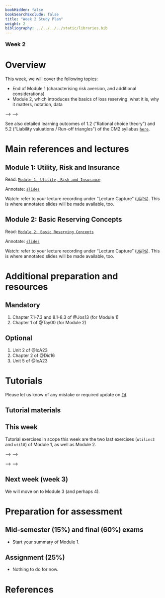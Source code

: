 ```yaml
---
bookHidden: false
bookSearchExclude: false
title: "Week 2 Study Plan"
weight: 2
bibliography: ../../../../static/libraries.bib
---
```



<p style="font-size:18px;font-weight:bold;">Week 2</p> 

# Overview


This week, we will cover the following topics:

- End of Module 1 (characterising risk aversion, and additional considerations)
- Module 2, which introduces the basics of loss reserving: what it is, why it matters, notation, data


<!-- Here is the end of week 1 video, which introduces week 2: -->

<!-- <!--html_preserve--> -->
<!-- <iframe height="420" width="640" allowfullscreen frameborder=0 src="https://echo360.net.au/media/2082fb0b-ecb8-41ba-9937-27b1048f9c06/public?autoplay=false&automute=false"></iframe> -->
<!-- <!--/html_preserve--> -->

<!-- <p style="font-size:10px;color: rgb(252, 156, 249);"> If you wish to watch the embedded videos from Lecture Capture, you need to have logged in and <a href="https://canvas.lms.unimelb.edu.au/courses/150864/external_tools/701">entered Lecture Capture</a> via Canvas once for each session. This is to restrict access to students enrolled at the University of Melbourne only. </p> -->





See also detailed learning outcomes of 1.2 ("Rational choice theory") and 5.2 ("Liability valuations / Run-off triangles") of the CM2 syllabus [``here``](../../0-subject-guide/SILO).


# Main references and lectures


## Module 1: Utility, Risk and Insurance

Read: [``Module 1: Utility, Risk and Insurance``](../../1-utility/m1-risk-insurance/)

Annotate: [``slides``](../../../output/23-Top-M1-lec.pdf) 
<!-- [``annotated slides``](../../../output/22-GIM-M1-lec_a.pdf) -->

Watch: refer to your lecture recording under "Lecture Capture" ([``UG``](https://canvas.lms.unimelb.edu.au/courses/153686/external_tools/701)/[``PG``](https://canvas.lms.unimelb.edu.au/courses/154246/external_tools/701)). This is where annotated slides will be made available, too.

## Module 2: Basic Reserving Concepts

Read: [``Module 2: Basic Reserving Concepts``](../../2-reserving/m2-basic-reserving-concepts/)

Annotate: [``slides``](../../../output/23-Top-M2-lec.pdf) 
<!-- [``annotated slides``](../../../output/22-GIM-M1-lec_a.pdf) -->

Watch: refer to your lecture recording under "Lecture Capture" ([``UG``](https://canvas.lms.unimelb.edu.au/courses/153686/external_tools/701)/[``PG``](https://canvas.lms.unimelb.edu.au/courses/154246/external_tools/701)). This is where annotated slides will be made available, too.


# Additional preparation and resources

## Mandatory

1. Chapter 7.1-7.3 and 8.1-8.3 of @Jos13 (for Module 1)
1. Chapter 1 of @Tay00 (for Module 2)

## Optional

1. Unit 2 of @IoA23
1. Chapter 2 of @Dic16
1. Unit 5 of @IoA23



# Tutorials

Please let us know of any mistake or required update on [``Ed``](https://canvas.lms.unimelb.edu.au/courses/191080/external_tools/5837?display=borderless).

<!-- ## Pre-Tutorial work -->

<!-- Please study those questions **before** the tutorial. -->

<!-- Pre-Tutorial exercises are available in the [``Pre-Tutorial book``](https://canvas.lms.unimelb.edu.au/courses/173733/modules/items/4464391), which already includes solutions. It is recommended to attempt the questions *before* looking at the solutions -->

## Tutorial materials

<!-- Some questions have been especially selected for the tutorials. Students should review and attempt those questions ***prior to their scheduled tutorial***, after they complete the pre-tutorial work.  -->

<!-- The [``Tutorial book``]() includes all questions for the whole semester already, but solutions will only be added sequentially at the end of each week, as we work our way through the set. -->

<!-- Note that solutions will be gradually added to that same document. Hence it is not recommended to print it, as it will regularly change (typos will also dynamically be corrected). -->

## This week

Tutorial exercises in scope this week are the two last exercises (`utilins3` and `util8`) of Module 1, as well as Module 2.

<!-- Here is the recording available for Week 1 from William: -->

<!-- <!--html_preserve--> -->
<!-- <iframe height="420" width="640" allowfullscreen frameborder=0 src="https://echo360.net.au/media/986498e7-d7fa-42c4-8af0-492f068f4ccd/public?autoplay=false&automute=false"></iframe> -->
<!-- <!--/html_preserve--> -->

<!-- Here is the recording available for Week 1 from Eric: -->

<!-- <!--html_preserve--> -->
<!-- <iframe height="420" width="640" allowfullscreen frameborder=0 src="https://echo360.net.au/media/a5dc442a-1e84-49c8-b317-3f4eb4c1cfa0/public?autoplay=false&automute=false"></iframe> -->
<!-- <!--/html_preserve--> -->


<!-- <p style="font-size:10px;color: rgb(252, 156, 249);"> If you wish to watch the embedded videos from Lecture Capture, you need to have logged in and <a href="https://canvas.lms.unimelb.edu.au/courses/145406/external_tools/701">entered Lecture Capture</a> via Canvas once for each session. This is to restrict access to students enrolled at the University of Melbourne only. </p> -->


## Next week (week 3)
 
We will move on to Module 3 (and perhaps 4).



# Preparation for assessment


## Mid-semester (15%) and final (60%) exams

<!-- install.packages("devtools") -->
<!-- devtools::install_github("hadley/emo") -->

- Start your summary of Module 1.

## Assignment (25%)

- Nothing to do for now.


# References